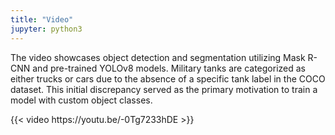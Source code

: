 ```yaml
---
title: "Video"
jupyter: python3
---
```


The video showcases object detection and segmentation utilizing Mask R-CNN and pre-trained YOLOv8 models. Military tanks are categorized as either trucks or cars due to the absence of a specific tank label in the COCO dataset. This initial discrepancy served as the primary motivation to train a model with custom object classes.

{{< video https://youtu.be/-0Tg7233hDE >}}

